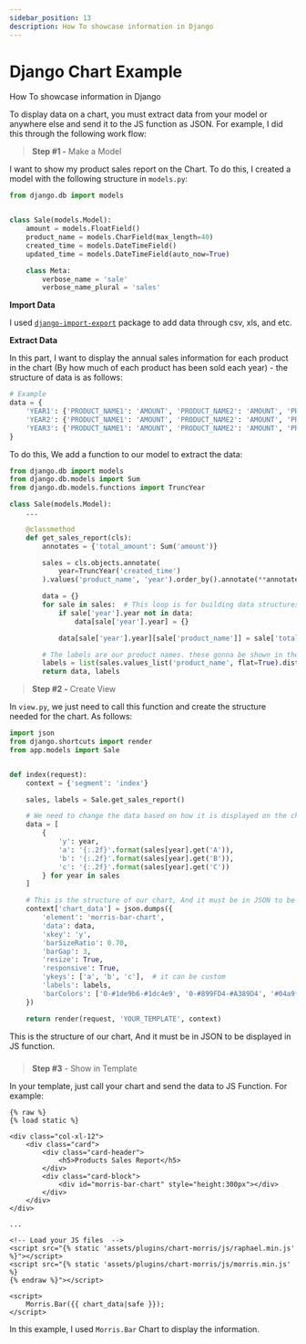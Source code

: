 ```yaml
---
sidebar_position: 13
description: How To showcase information in Django
---
```


# Django Chart Example

<SubHeading>How To showcase information in Django</SubHeading>

To display data on a chart, you must extract data from your model or anywhere else and send it to the JS function as JSON. For example, I did this through the following work flow:

> **Step #1 -** Make a Model

I want to show my product sales report on the Chart. To do this, I created a model with the following structure in `models.py`:

```python
from django.db import models


class Sale(models.Model):
    amount = models.FloatField()
    product_name = models.CharField(max_length=40)
    created_time = models.DateTimeField()
    updated_time = models.DateTimeField(auto_now=True)

    class Meta:
        verbose_name = 'sale'
        verbose_name_plural = 'sales'
```

**Import Data**

I used [`django-import-export`](https://django-import-export.readthedocs.io/en/latest/installation.html) package to add data through csv, xls, and etc.

**Extract Data**

In this part, I want to display the annual sales information for each product in the chart (By how much of each product has been sold each year) - the structure of data is as follows:

```python
# Example
data = {
    'YEAR1': {'PRODUCT_NAME1': 'AMOUNT', 'PRODUCT_NAME2': 'AMOUNT', 'PRODUCT_NAME3': 'AMOUNT'},
    'YEAR2': {'PRODUCT_NAME1': 'AMOUNT', 'PRODUCT_NAME2': 'AMOUNT', 'PRODUCT_NAME3': 'AMOUNT'},
    'YEAR3': {'PRODUCT_NAME1': 'AMOUNT', 'PRODUCT_NAME2': 'AMOUNT', 'PRODUCT_NAME3': 'AMOUNT'},
}
```

To do this, We add a function to our model to extract the data:

```python
from django.db import models
from django.db.models import Sum
from django.db.models.functions import TruncYear

class Sale(models.Model):
    ...

    @classmethod
    def get_sales_report(cls):
        annotates = {'total_amount': Sum('amount')}

        sales = cls.objects.annotate(
            year=TruncYear('created_time')
        ).values('product_name', 'year').order_by().annotate(**annotates)

        data = {}
        for sale in sales:  # This loop is for building data structures.
            if sale['year'].year not in data:
                data[sale['year'].year] = {}

            data[sale['year'].year][sale['product_name']] = sale['total_amount']

        # The labels are our product names. these gonna be shown in the chart
        labels = list(sales.values_list('product_name', flat=True).distinct())
        return data, labels
```

> **Step #2 -** Create View

In `view.py`, we just need to call this function and create the structure needed for the chart. As follows:

```python
import json
from django.shortcuts import render
from app.models import Sale


def index(request):
    context = {'segment': 'index'}

    sales, labels = Sale.get_sales_report()

    # We need to change the data based on how it is displayed on the chart.
    data = [
        {
            'y': year,
            'a': '{:.2f}'.format(sales[year].get('A')),
            'b': '{:.2f}'.format(sales[year].get('B')),
            'c': '{:.2f}'.format(sales[year].get('C'))
        } for year in sales
    ]

    # This is the structure of our chart, And it must be in JSON to be displayed in JS function.
    context['chart_data'] = json.dumps({
        'element': 'morris-bar-chart',
        'data': data,
        'xkey': 'y',
        'barSizeRatio': 0.70,
        'barGap': 3,
        'resize': True,
        'responsive': True,
        'ykeys': ['a', 'b', 'c'],  # it can be custom
        'labels': labels,
        'barColors': ['0-#1de9b6-#1dc4e9', '0-#899FD4-#A389D4', '#04a9f5']  # it can be custom
    })

    return render(request, 'YOUR_TEMPLATE', context)
```

This is the structure of our chart, And it must be in JSON to be displayed in JS function.

###

> **Step #3** - Show in Template

In your template, just call your chart and send the data to JS Function. For example:

```markup
{% raw %}
{% load static %}

<div class="col-xl-12">
    <div class="card">
        <div class="card-header">
            <h5>Products Sales Report</h5>
        </div>
        <div class="card-block">
            <div id="morris-bar-chart" style="height:300px"></div>
        </div>
    </div>
</div>

...

<!-- Load your JS files  -->
<script src="{% static 'assets/plugins/chart-morris/js/raphael.min.js' %}"></script>
<script src="{% static 'assets/plugins/chart-morris/js/morris.min.js' %}
{% endraw %}"></script>

<script>
    Morris.Bar({{ chart_data|safe }});
</script>
```

In this example, I used `Morris.Bar` Chart to display the information.
